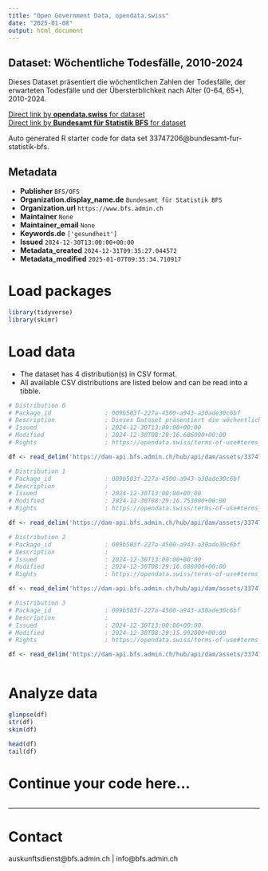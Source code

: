```yaml
---
title: "Open Government Data, opendata.swiss"
date: "2025-01-08"
output: html_document
---
```


## Dataset: Wöchentliche Todesfälle, 2010-2024

Dieses Dataset präsentiert die wöchentlichen Zahlen der Todesfälle, der erwarteten Todesfälle und der Übersterblichkeit nach Alter (0-64, 65+), 2010-2024.

[Direct link by **opendata.swiss** for dataset](https://opendata.swiss/de/dataset/wochentliche-todesfalle-2010-20241)<br>
[Direct link by **Bundesamt für Statistik BFS** for dataset](https://www.bfs.admin.ch/asset/de/ts-d-14.03.04.03-wr)

Auto generated R starter code for data set 33747206@bundesamt-fur-statistik-bfs.

## Metadata

- **Publisher** `BFS/OFS`
- **Organization.display_name.de** `Bundesamt für Statistik BFS`
- **Organization.url** `https://www.bfs.admin.ch`
- **Maintainer** `None`
- **Maintainer_email** `None`
- **Keywords.de** `['gesundheit']`
- **Issued** `2024-12-30T13:00:00+00:00`
- **Metadata_created** `2024-12-31T09:35:27.044572`
- **Metadata_modified** `2025-01-07T09:35:34.710917`


# Load packages

```r

library(tidyverse)
library(skimr)

```

# Load data

-   The dataset has 4 distribution(s) in CSV format.
-   All available CSV distributions are listed below and can be read into a tibble.

```r

# Distribution 0
# Package_id               : 009b503f-227a-4500-a943-a30ade30c6bf
# Description              : Dieses Dataset präsentiert die wöchentlichen Zahlen der Todesfälle, der erwarteten Todesfälle und der Übersterblichkeit nach Alter (0-64, 65+), 2010-2024.
# Issued                   : 2024-12-30T13:00:00+00:00
# Modified                 : 2024-12-30T08:29:16.686000+00:00
# Rights                   : https://opendata.swiss/terms-of-use#terms_by_ask

df <- read_delim('https://dam-api.bfs.admin.ch/hub/api/dam/assets/33747232/master')

# Distribution 1
# Package_id               : 009b503f-227a-4500-a943-a30ade30c6bf
# Description              : 
# Issued                   : 2024-12-30T13:00:00+00:00
# Modified                 : 2024-12-30T08:29:16.753000+00:00
# Rights                   : https://opendata.swiss/terms-of-use#terms_by_ask

df <- read_delim('https://dam-api.bfs.admin.ch/hub/api/dam/assets/33747226/master')

# Distribution 2
# Package_id               : 009b503f-227a-4500-a943-a30ade30c6bf
# Description              : 
# Issued                   : 2024-12-30T13:00:00+00:00
# Modified                 : 2024-12-30T08:29:16.686000+00:00
# Rights                   : https://opendata.swiss/terms-of-use#terms_by_ask

df <- read_delim('https://dam-api.bfs.admin.ch/hub/api/dam/assets/33747223/master')

# Distribution 3
# Package_id               : 009b503f-227a-4500-a943-a30ade30c6bf
# Description              : 
# Issued                   : 2024-12-30T13:00:00+00:00
# Modified                 : 2024-12-30T08:29:15.992000+00:00
# Rights                   : https://opendata.swiss/terms-of-use#terms_by_ask

df <- read_delim('https://dam-api.bfs.admin.ch/hub/api/dam/assets/33747228/master')



```

# Analyze data

```r

glimpse(df)
str(df)
skim(df)

head(df)
tail(df)

```

# Continue your code here...

```r

```

------------------------------------------------------------------------

# Contact

auskunftsdienst@bfs.admin.ch | info@bfs.admin.ch
